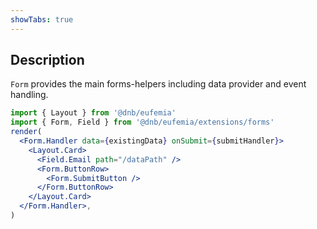 ```yaml
---
showTabs: true
---
```


## Description

`Form` provides the main forms-helpers including data provider and event handling.

```jsx
import { Layout } from '@dnb/eufemia'
import { Form, Field } from '@dnb/eufemia/extensions/forms'
render(
  <Form.Handler data={existingData} onSubmit={submitHandler}>
    <Layout.Card>
      <Field.Email path="/dataPath" />
      <Form.ButtonRow>
        <Form.SubmitButton />
      </Form.ButtonRow>
    </Layout.Card>
  </Form.Handler>,
)
```
